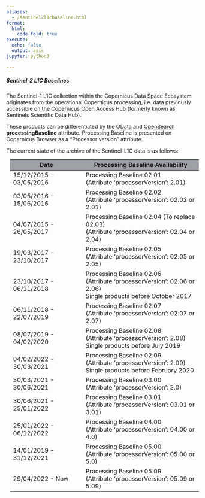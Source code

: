 ```yaml
---
aliases: 
  - /sentinel2l1cbaseline.html
format:
  html:
    code-fold: true
execute:
  echo: false
  output: asis
jupyter: python3

---
```


##### Sentinel-2 L1C Baselines

The Sentinel-1 L1C collection within the Copernicus Data Space Ecosystem originates from the operational Copernicus processing, i.e. data previously accessible on the Copernicus Open Access Hub (formerly known as Sentinels Scientific Data Hub).

These products can be differentiated by the [OData](https://documentation.dataspace.copernicus.eu/APIs/OData.html#query-by-attributes){target="_blank"} and [OpenSearch](https://catalogue.dataspace.copernicus.eu/resto/api/collections/Sentinel2/describe.xml){target="_blank"} **processingBaseline** attribute. Processing Baseline is presented on Copernicus Browser as a "Processor version" attribute.

The current state of the archive of the Sentinel-L1C data is as follows:

<table class="table-roadmap" style="margin: 10px;">
  <thead>
    <tr>
      <th style="background-color: #9ea1a5">Date</th>
      <th style="background-color: #9ea1a5">Processing Baseline Availability</th>
    </tr>
  </thead>
  <tbody>
    <tr>
      <td>15/12/2015 - 03/05/2016</td>
      <td>Processing Baseline 02.01 <br>(Attribute ‘processorVersion’: 2.01)</td>
    </tr>
    <tr>
      <td>03/05/2016 - 15/06/2016</td>
      <td>Processing Baseline 02.02 <br>(Attribute ‘processorVersion’: 02.02 or 2.01)</td>
    </tr>
    <tr>
      <td>04/07/2015 - 26/05/2017</td>
      <td>Processing Baseline 02.04 (To replace 02.03) <br>(Attribute ‘processorVersion’: 02.04 or 2.04)</td>
    </tr>
    <tr>
      <td>19/03/2017 - 23/10/2017</td>
      <td>Processing Baseline 02.05 <br>(Attribute ‘processorVersion’: 02.05 or 2.05)</td>
    </tr>
    <tr>
      <td>23/10/2017 - 06/11/2018</td>
      <td>Processing Baseline 02.06 <br>(Attribute ‘processorVersion’: 02.06 or 2.06) <br>Single products before October 2017</td>
    </tr>
    <tr>
      <td>06/11/2018 - 22/07/2019</td>
      <td>Processing Baseline 02.07 <br>(Attribute ‘processorVersion’: 02.07 or 2.07)</td>
    </tr>
    <tr>
      <td>08/07/2019 - 04/02/2020</td>
      <td>Processing Baseline 02.08 <br>(Attribute ‘processorVersion’: 2.08) <br>Single products before July 2019</td>
    </tr>
    <tr>
      <td>04/02/2022 - 30/03/2021</td>
      <td>Processing Baseline 02.09 <br>(Attribute ‘processorVersion’: 2.09) <br>Single products before February 2020</td>
    </tr>
    <tr>
      <td>30/03/2021 - 30/06/2021</td>
      <td>Processing Baseline 03.00 <br>(Attribute ‘processorVersion’: 3.0)</td>
    </tr>
    <tr>
      <td>30/06/2021 - 25/01/2022</td>
      <td>Processing Baseline 03.01 <br>(Attribute ‘processorVersion’: 03.01 or 3.01)</td>
    </tr>
    <tr>
      <td>25/01/2022 - 06/12/2022</td>
      <td>Processing Baseline 04.00 <br>(Attribute ‘processorVersion’: 04.00 or 4.0)</td>
    </tr>
    <tr>
      <td>14/01/2019 - 31/12/2021</td>
      <td>Processing Baseline 05.00 <br>(Attribute ‘processorVersion’: 05.00 or 5.0)</td>
    </tr>
    <tr>
      <td>29/04/2022 - Now</td>
      <td>Processing Baseline 05.09 <br>(Attribute ‘processorVersion’: 05.09 or 5.09)</td>
    </tr>
  </tbody>
</table>